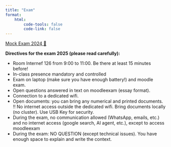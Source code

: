 ```yaml
---
title: "Exam"
format: 
    html:
        code-tools: false
        code-link: false
---
```


[Mock Exam 2024 📄](Mock_2024.pdf)

**Directives for the exam 2025 (please read carefully):**

- Room Internef 126 from 9:00 to 11:00. Be there at least 15 minutes before!
- In-class presence mandatory and controlled
- Exam on laptop (make sure you have enough battery!) and moodle exam.
- Open questions answered in text on moodleexam (essay format).
- Connection to a dedicated wifi.
- Open documents: you can bring any numerical and printed documents. !! No internet access outside the dedicated wifi. Bring documents locally (no cluster). Use USB Key for security.
- During the exam, no communication allowed (WhatsApp, emails, etc.) and no internet access (google search, AI agent, etc.), except to access moodleexam
- During the exam: NO QUESTION (except technical issues). You have enough space to explain and write the context.